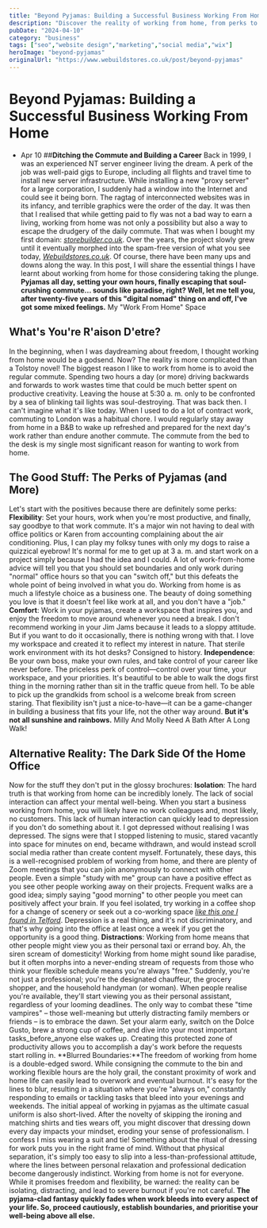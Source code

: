 ```yaml
---
title: "Beyond Pyjamas: Building a Successful Business Working From Home"
description: "Discover the reality of working from home, from perks to pitfalls. Learn how to build a successful business working from home today!"
pubDate: "2024-04-10"
category: "business"
tags: ["seo","website design","marketing","social media","wix"]
heroImage: "beyond-pyjamas"
originalUrl: "https://www.webuildstores.co.uk/post/beyond-pyjamas"
---
```



# Beyond Pyjamas: Building a Successful Business Working From Home

<BlogHeroImage src={heroImage} alt="Beyond Pyjamas: Building a Successful Business Working From Home" />


 * Apr 10
##**Ditching the Commute and Building a Career**
Back in 1999, I was an experienced NT server engineer living the dream. A perk of the job was well-paid gigs to Europe, including all flights and travel time to install new server infrastructure.
While installing a new "proxy server" for a large corporation, I suddenly had a window into the Internet and could see it being born. The ragtag of interconnected websites was in its infancy, and terrible graphics were the order of the day.
It was then that I realised that while getting paid to fly was not a bad way to earn a living, working from home was not only a possibility but also a way to escape the drudgery of the daily commute.
That was when I bought my first domain: [_storebuilder.co.uk_](http://storebuilder.co.uk).
Over the years, the project slowly grew until it eventually morphed into the spam-free version of what you see today, [_Webuildstores.co.uk_](http://Webuildstores.co.uk).
Of course, there have been many ups and downs along the way. In this post, I will share the essential things I have learnt about working from home for those considering taking the plunge.
**Pyjamas all day, setting your own hours, finally escaping that soul-crushing commute... sounds like paradise, right? Well, let me tell you, after twenty-five years of this "digital nomad" thing on and off, I've got some mixed feelings.**
My "Work From Home" Space
## What's You're R'aison D'etre?
In the beginning, when I was daydreaming about freedom, I thought working from home would be a godsend. Now? The reality is more complicated than a Tolstoy novel!
The biggest reason I like to work from home is to avoid the regular commute. Spending two hours a day (or more) driving backwards and forwards to work wastes time that could be much better spent on productive creativity.
Leaving the house at 5:30 a. m. only to be confronted by a sea of blinking tail lights was soul-destroying. That was back then. I can't imagine what it's like today.
When I used to do a lot of contract work, commuting to London was a habitual chore. I would regularly stay away from home in a B&B to wake up refreshed and prepared for the next day's work rather than endure another commute.
The commute from the bed to the desk is my single most significant reason for wanting to work from home.
## The Good Stuff: The Perks of Pyjamas (and More)
Let's start with the positives because there are definitely some perks:
**Flexibility**: Set your hours, work when you're most productive, and finally, say goodbye to that work commute.
It's a major win not having to deal with office politics or Karen from accounting complaining about the air conditioning. Plus, I can play my folksy tunes with only my dogs to raise a quizzical eyebrow!
It's normal for me to get up at 3 a. m. and start work on a project simply because I had the idea and I could. A lot of work-from-home advice will tell you that you should set boundaries and only work during "normal" office hours so that you can "switch off," but this defeats the whole point of being involved in what you do.
Working from home is as much a lifestyle choice as a business one. The beauty of doing something you love is that it doesn't feel like work at all, and you don't have a "job."
**Comfort**: Work in your pyjamas, create a workspace that inspires you, and enjoy the freedom to move around whenever you need a break.
I don't recommend working in your Jim Jams because it leads to a sloppy attitude. But if you want to do it occasionally, there is nothing wrong with that. I love my workspace and created it to reflect my interest in nature. That sterile work environment with its hot desks? Consigned to history.
**Independence**: Be your own boss, make your own rules, and take control of your career like never before.
The priceless perk of control—control over your time, your workspace, and your priorities. It's beautiful to be able to walk the dogs first thing in the morning rather than sit in the traffic queue from hell. To be able to pick up the grandkids from school is a welcome break from screen staring.
That flexibility isn't just a nice-to-have—it can be a game-changer in building a business that fits your life, not the other way around.
**But it's not all sunshine and rainbows.**
Milly And Molly Need A Bath After A Long Walk!
## Alternative Reality: The Dark Side Of the Home Office
Now for the stuff they don't put in the glossy brochures:
**Isolation**: The hard truth is that working from home can be incredibly lonely. The lack of social interaction can affect your mental well-being.
When you start a business working from home, you will likely have no work colleagues and, most likely, no customers. This lack of human interaction can quickly lead to depression if you don't do something about it.
I got depressed without realising I was depressed. The signs were that I stopped listening to music, stared vacantly into space for minutes on end, became withdrawn, and would instead scroll social media rather than create content myself.
Fortunately, these days, this is a well-recognised problem of working from home, and there are plenty of Zoom meetings that you can join anonymously to connect with other people. Even a simple "study with me" group can have a positive effect as you see other people working away on their projects.
Frequent walks are a good idea; simply saying "good morning" to other people you meet can positively affect your brain.
If you feel isolated, try working in a coffee shop for a change of scenery or seek out a co-working space [_like this one I found in Telford_](https://hubblehq.com/coworking/united-kingdom/telford).
Depression is a real thing, and it's not discriminatory, and that's why going into the office at least once a week if you get the opportunity is a good thing.
**Distractions**: Working from home means that other people might view you as their personal taxi or errand boy.
Ah, the siren scream of domesticity! Working from home might sound like paradise, but it often morphs into a never-ending stream of requests from those who think your flexible schedule means you're always "free."
Suddenly, you're not just a professional; you're the designated chauffeur, the grocery shopper, and the household handyman (or woman). When people realise you're available, they'll start viewing you as their personal assistant, regardless of your looming deadlines.
The only way to combat these "time vampires" – those well-meaning but utterly distracting family members or friends – is to embrace the dawn. Set your alarm early, switch on the Dolce Gusto, brew a strong cup of coffee, and dive into your most important tasks_before_anyone else wakes up.
Creating this protected zone of productivity allows you to accomplish a day's work before the requests start rolling in.
**Blurred Boundaries:**The freedom of working from home is a double-edged sword. While consigning the commute to the bin and working flexible hours are the holy grail, the constant proximity of work and home life can easily lead to overwork and eventual burnout.
It's easy for the lines to blur, resulting in a situation where you're "always on," constantly responding to emails or tackling tasks that bleed into your evenings and weekends.
The initial appeal of working in pyjamas as the ultimate casual uniform is also short-lived. After the novelty of skipping the ironing and matching shirts and ties wears off, you might discover that dressing down every day impacts your mindset, eroding your sense of professionalism.
I confess I miss wearing a suit and tie! Something about the ritual of dressing for work puts you in the right frame of mind.
Without that physical separation, it's simply too easy to slip into a less-than-professional attitude, where the lines between personal relaxation and professional dedication become dangerously indistinct.
Working from home is not for everyone. While it promises freedom and flexibility, be warned: the reality can be isolating, distracting, and lead to severe burnout if you're not careful.
**The pyjama-clad fantasy quickly fades when work bleeds into every aspect of your life. So, proceed cautiously, establish boundaries, and prioritise your well-being above all else.**
